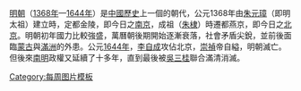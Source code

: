 [[明朝]]（[[1368年]]—[[1644年]]）是[[中國歷史]]上一個的朝代，公元1368年由[[朱元璋]]（即明太祖）建立時，定都金陵，即今日之[[南京]]，成祖（[[朱棣]]）時遷都燕京，即今日之[[北京]]。明朝初年國力比較強盛，萬曆朝後期開始逐漸衰落，社會矛盾尖銳，並前後面臨[[蒙古]]與[[滿洲]]的外患。公元[[1644年]]，[[李自成]]攻佔北京，[[崇禎]]帝自縊，明朝滅亡。但後來[[南明]]政權又延續了十多年，直到最後被[[吳三桂]]聯合滿清消滅。
<noinclude>[[Category:每周图片模板]]</noinclude>